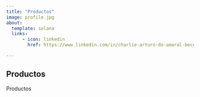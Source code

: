 ```yaml
---
title: "Productos"
image: profile.jpg
about:
  template: solana
  links:
      - icon: linkedin
        href: https://www.linkedin.com/in/charlie-arturo-do-amaral-becerra/

---
```


## Productos

Productos